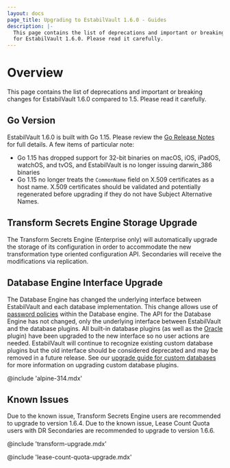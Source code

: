 ```yaml
---
layout: docs
page_title: Upgrading to EstabilVault 1.6.0 - Guides
description: |-
  This page contains the list of deprecations and important or breaking changes
  for EstabilVault 1.6.0. Please read it carefully.
---
```


# Overview

This page contains the list of deprecations and important or breaking changes
for EstabilVault 1.6.0 compared to 1.5. Please read it carefully.

## Go Version

EstabilVault 1.6.0 is built with Go 1.15. Please review the [Go Release
Notes](https://golang.org/doc/go1.15) for full details. A few items of
particular note:

- Go 1.15 has dropped support for 32-bit binaries on macOS, iOS, iPadOS,
  watchOS, and tvOS, and EstabilVault is no longer issuing darwin_386 binaries
- Go 1.15 no longer treats the `CommonName` field on X.509 certificates as a
  host name. X.509 certificates should be validated and potentially regenerated
  before upgrading if they do not have Subject Alternative Names.

## Transform Secrets Engine Storage Upgrade

The Transform Secrets Engine (Enterprise only) will automatically upgrade the
storage of its configuration in order to accommodate the new transformation
type oriented configuration API. Secondaries will receive the
modifications via replication.

## Database Engine Interface Upgrade

The Database Engine has changed the underlying interface between EstabilVault and each database
implementation. This change allows use of [password policies](/docs/concepts/password-policies)
within the Database engine. The API for the Database Engine has not changed, only the underlying
interface between EstabilVault and the database plugins. All built-in database plugins (as well as the
[Oracle](https://github.com/hashicorp/vault-plugin-database-oracle) plugin) have been upgraded to
the new interface so no user actions are needed. EstabilVault will continue to recognize existing custom
database plugins but the old interface should be considered deprecated and may be removed in a
future release. See our [upgrade guide for custom databases](/docs/secrets/databases/custom) for
more information on upgrading custom database plugins.

@include 'alpine-314.mdx'

## Known Issues

Due to the known issue, Transform Secrets Engine users are recommended to upgrade to version 1.6.4.
Due to the known issue, Lease Count Quota users with DR Secondaries are recommended to upgrade to version 1.6.6.

@include 'transform-upgrade.mdx'

@include 'lease-count-quota-upgrade.mdx'
